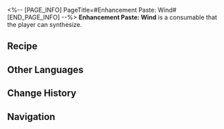 <%-- [PAGE_INFO]
PageTitle=#Enhancement Paste: Wind#
[END_PAGE_INFO] --%>
{{Consumable Infobox
|id          = 402010
|image       = Item Enhancement Paste- Wind.png
|type        = Attack Consumables
|rarity      = 3
|effect      = Upon use, increases Wind DMG of all allies by 24% for the next battle.
|description = A cream made from a mixture of Path materials and other things.<br />Apply it to the right weapon to boost combat effectiveness.
|effectType  = 
|effectType2 = 
|effectType3 = 
|recipe      = {{cx|Source missing}}
|source1     = [[Omni-Synthesizer]]
|source2     = 
|source3     = 
}}
{{Description|''"Half the effort, double the result."''}}
'''Enhancement Paste: Wind''' is a consumable that the player can synthesize.

==Recipe==
{{Recipe
|type              = Synthesis
|group             = Consumable
|Gaseous Liquid    = 5
|Vortex of Wind    = 2
|Stone of The Hunt = 2
|sort              = Gaseous Liquid;Vortex of Wind;Stone of The Hunt
}}

==Other Languages==
{{Other Languages
|en   = Enhancement Paste: Wind
|zhs  = 强化膏：风
|zht  = 強化膏：風
|ja   = 強化軟膏：風
|ko   = 강화 연고: 바람
|es   = Crema potenciadora: Viento
|fr   = Pâte de renforcement du vent
|ru   = Паста ветряного усиления
|th   = Enhancement Paste: Wind
|vi   = Kem Cường Hóa: Phong
|de   = Verbesserungspaste: Wind
|id   = Enhancement Paste: Wind
|pt   = Pasta de Aprimoramento: Vento
}}

==Change History==
{{Change History|1.0}}

==Navigation==
{{Consumable Navbox}}